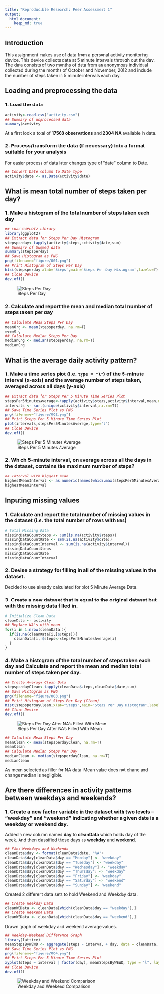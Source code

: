 ```yaml
---
title: "Reproducible Research: Peer Assessment 1"
output: 
  html_document:
    keep_md: true
---
```


## Introduction

This assignment makes use of data from a personal activity monitoring
device. This device collects data at 5 minute intervals through out the
day. The data consists of two months of data from an anonymous
individual collected during the months of October and November, 2012
and include the number of steps taken in 5 minute intervals each day.

## Loading and preprocessing the data

### 1. Load the data

```r
activity<-read.csv("activity.csv")
## Summary of unprocessed data
summary(activity)
```

At a first look a total of **17568 observations** and **2304 NA** available in data.

### 2. Process/transform the data (if necessary) into a format suitable for your analysis

For easier process of data later changes type of "date" column to Date.

```r
## Convert Date Column to Date type
activity$date <- as.Date(activity$date)
```

## What is mean total number of steps taken per day?

### 1. Make a histogram of the total number of steps taken each day

```r
## Load GGPLOT2 Library
library(ggplot2)
## Extract data for Steps Per Day Histogram
stepsperday<-tapply(activity$steps,activity$date,sum)
## Summary of Summed data
summary(stepsperday)
## Save Histogram as PNG
png(filename="figure/001.png")
## Print Histogram of Steps Per Day
hist(stepsperday,xlab="Steps",main="Steps Per Day Histogram",labels=T)
## Close Device
dev.off()
```

![Steps Per Day](figure/001.png) 

### 2. Calculate and report the **mean** and **median** total number of steps taken per day
```r
## Calculate Mean Steps Per Day
meanOrg <- mean(stepsperday, na.rm=T)
meanOrg
## Calculate Median Steps Per Day
medianOrg <- median(stepsperday, na.rm=T)
medianOrg
```

## What is the average daily activity pattern?

### 1. Make a time series plot (i.e. `type = "l"`) of the 5-minute interval (x-axis) and the average number of steps taken, averaged across all days (y-axis)

```r
## Extract data for Steps Per 5 Minute Time Series Plot
stepsPer5MinutesAverage<-tapply(activity$steps,activity$interval,mean,na.rm=T)
intervals <- sort(unique(activity$interval,na.rm=T))
## Save Time Series Plot as PNG
png(filename="figure/002.png")
## Print Steps Per 5 Minute Time Series Plot
plot(intervals,stepsPer5MinutesAverage,type="l")
## Close Device
dev.off()
```

![Steps Per 5 Minutes Average](figure/002.png) 


### 2. Which 5-minute interval, on average across all the days in the dataset, contains the maximum number of steps?

```r
## Interval with biggest mean
highestMeanInterval <- as.numeric(names(which.max(stepsPer5MinutesAverage)) )
highestMeanInterval
```

## Inputing missing values

### 1. Calculate and report the total number of missing values in the dataset (i.e. the total number of rows with `NA`s)

```r
# Total Missing Data
missingDataCountSteps <- sum(is.na(activity$steps))
missingDataCountDate <- sum(is.na(activity$date))
missingDataCountInterval <- sum(is.na(activity$interval))
missingDataCountSteps
missingDataCountDate
missingDataCountInterval
```

### 2. Devise a strategy for filling in all of the missing values in the dataset. 

Decided to use already calculated for plot 5 Minute Average Data.

### 3. Create a new dataset that is equal to the original dataset but with the missing data filled in.

```r
# Initialize Clean Data
cleanData <- activity
## Replace NA's with mean
for(i in 1:nrow(cleanData)){
  if(is.na(cleanData[i,]$steps)){
    cleanData[i,]$steps<-stepsPer5MinutesAverage[i]
  }
}
```

### 4. Make a histogram of the total number of steps taken each day and Calculate and report the **mean** and **median** total number of steps taken per day.

```r
## Create Average Clean Data
stepsperdayClean<-tapply(cleanData$steps,cleanData$date,sum)
## Save Histogram as PNG
png(filename="figure/003.png")
## Print Histogram of Steps Per Day (Clean)
hist(stepsperdayClean,xlab="Steps",main="Steps Per Day Histogram",labels=T)
## Close Device
dev.off()
```

![Steps Per Day After NA's Filled With Mean](figure/003.png) 

```r
## Calculate Mean Steps Per Day
meanClean <- mean(stepsperdayClean, na.rm=T)
meanClean
## Calculate Median Steps Per Day
medianClean <- median(stepsperdayClean, na.rm=T)
medianClean
```

As mean selected as filler for NA data. Mean value does not chane and change median is negligible.


## Are there differences in activity patterns between weekdays and weekends?

### 1. Create a new factor variable in the dataset with two levels -- "weekday" and "weekend" indicating whether a given date is a weekday or weekend day.

Added a new column named **day** to **cleanData** which holds day of the week. And then classified those days as **weekday** and **weekend**.

```r
## Find Weekdays and Weekends
cleanData$day <- format(cleanData$date, "%A")
cleanData$day[cleanData$day == "Monday"] <- "weekday"
cleanData$day[cleanData$day == "Tuesday"] <- "weekday"
cleanData$day[cleanData$day == "Wednesday"] <- "weekday"
cleanData$day[cleanData$day == "Thursday"] <- "weekday"
cleanData$day[cleanData$day == "Friday"] <- "weekday"
cleanData$day[cleanData$day == "Saturday"] <- "weekend"
cleanData$day[cleanData$day == "Sunday"] <- "weekend"
```

Created 2 different data sets to hold Weekend and Weekday data.

```r
## Create Weekday Data
cleanWDData <- cleanData[which(cleanData$day == "weekday"),]
## Create Weekend Data
cleanWEData <- cleanData[which(cleanData$day == "weekend"),]
```

Drawn graph of weekday and weekend average values.

```r
## Weekday-Weekend Difference Graph
library(lattice)
meanStepsByWEWD <- aggregate(steps ~ interval + day, data = cleanData, mean)
## Save Time Series Plot as PNG
png(filename="figure/004.png")
## Print Steps Per 5 Minute Time Series Plot
xyplot(steps ~ interval | factor(day), meanStepsByWEWD, type = "l", layout = c(1, 2))
## Close Device
dev.off()
```


![Weekday and Weekend Comparison](figure/004.png) 